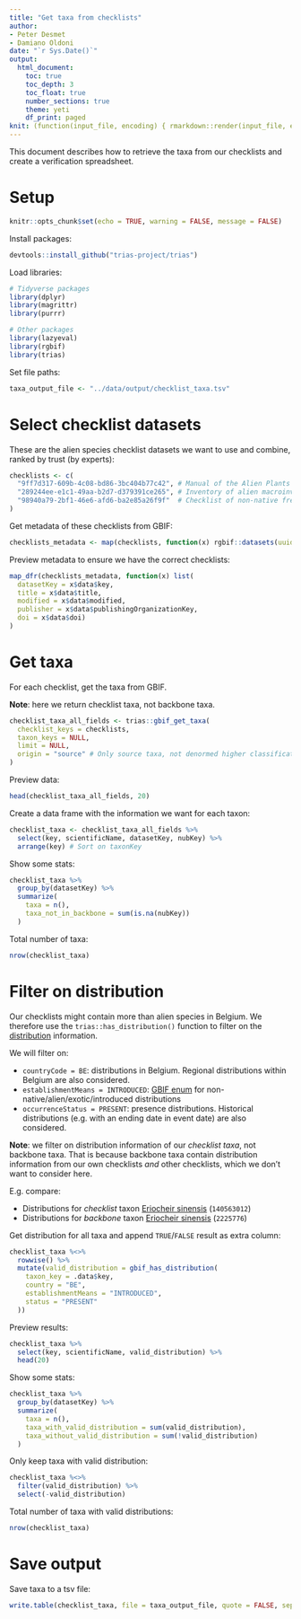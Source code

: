 ```yaml
---
title: "Get taxa from checklists"
author:
- Peter Desmet
- Damiano Oldoni
date: "`r Sys.Date()`"
output:
  html_document:
    toc: true
    toc_depth: 3
    toc_float: true
    number_sections: true
    theme: yeti
    df_print: paged
knit: (function(input_file, encoding) { rmarkdown::render(input_file, encoding = encoding, output_file = paste0("../docs/",sub(".Rmd", ".html", basename(input_file))))})
---
```


This document describes how to retrieve the taxa from our checklists and create a verification spreadsheet.

# Setup

```r
knitr::opts_chunk$set(echo = TRUE, warning = FALSE, message = FALSE)
```

Install packages:

```r
devtools::install_github("trias-project/trias")
```

Load libraries:

```r
# Tidyverse packages
library(dplyr)
library(magrittr)
library(purrr)

# Other packages
library(lazyeval)
library(rgbif)
library(trias)
```

Set file paths:

```r
taxa_output_file <- "../data/output/checklist_taxa.tsv"
```

# Select checklist datasets

These are the alien species checklist datasets we want to use and combine, ranked by trust (by experts):

```r
checklists <- c(
  "9ff7d317-609b-4c08-bd86-3bc404b77c42", # Manual of the Alien Plants of Belgium
  "289244ee-e1c1-49aa-b2d7-d379391ce265", # Inventory of alien macroinvertebrates in Flanders, Belgium
  "98940a79-2bf1-46e6-afd6-ba2e85a26f9f"  # Checklist of non-native freshwater fishes in Flanders, Belgium
)
```

Get metadata of these checklists from GBIF:

```r
checklists_metadata <- map(checklists, function(x) rgbif::datasets(uuid = x))
```

Preview metadata to ensure we have the correct checklists:

```r
map_dfr(checklists_metadata, function(x) list(
  datasetKey = x$data$key,
  title = x$data$title,
  modified = x$data$modified,
  publisher = x$data$publishingOrganizationKey,
  doi = x$data$doi)
)
```

# Get taxa

For each checklist, get the taxa from GBIF.

**Note**: here we return checklist taxa, not backbone taxa.

```r
checklist_taxa_all_fields <- trias::gbif_get_taxa(
  checklist_keys = checklists,
  taxon_keys = NULL,
  limit = NULL,
  origin = "source" # Only source taxa, not denormed higher classification taxa
)
```

Preview data:

```r
head(checklist_taxa_all_fields, 20)
```

Create a data frame with the information we want for each taxon:

```r
checklist_taxa <- checklist_taxa_all_fields %>%
  select(key, scientificName, datasetKey, nubKey) %>%
  arrange(key) # Sort on taxonKey
```

Show some stats:

```r
checklist_taxa %>%
  group_by(datasetKey) %>%
  summarize(
    taxa = n(),
    taxa_not_in_backbone = sum(is.na(nubKey))
  )
```

Total number of taxa:

```r
nrow(checklist_taxa)
```

# Filter on distribution

Our checklists might contain more than alien species in Belgium. We therefore use the `trias::has_distribution()` function to filter on the [distribution](http://rs.gbif.org/extension/gbif/1.0/distribution.xml) information.

We will filter on:

* `countryCode = BE`: distributions in Belgium. Regional distributions within Belgium are also considered.
* `establishmentMeans = INTRODUCED`: [GBIF enum](http://gbif.github.io/parsers/apidocs/org/gbif/api/vocabulary/EstablishmentMeans.html) for non-native/alien/exotic/introduced distributions
* `occurrenceStatus = PRESENT`: presence distributions. Historical distributions (e.g. with an ending date in event date) are also considered.

**Note**: we filter on distribution information of our _checklist taxa_, not backbone taxa. That is because backbone taxa contain distribution information from our own checklists _and_ other checklists, which we don't want to consider here.

E.g. compare:

* Distributions for _checklist_ taxon [Eriocheir sinensis](https://api.gbif.org/v1/species/140563012/distributions) (`140563012`)
* Distributions for _backbone_ taxon [Eriocheir sinensis](https://api.gbif.org/v1/species/2225776/distributions) (`2225776`)

Get distribution for all taxa and append `TRUE`/`FALSE` result as extra column:

```r
checklist_taxa %<>%
  rowwise() %>%
  mutate(valid_distribution = gbif_has_distribution(
    taxon_key = .data$key,
    country = "BE",
    establishmentMeans = "INTRODUCED",
    status = "PRESENT"
  ))
```

Preview results:

```r
checklist_taxa %>%
  select(key, scientificName, valid_distribution) %>%
  head(20)
```

Show some stats:

```r
checklist_taxa %>%
  group_by(datasetKey) %>%
  summarize(
    taxa = n(),
    taxa_with_valid_distribution = sum(valid_distribution),
    taxa_without_valid_distribution = sum(!valid_distribution)
  )
```

Only keep taxa with valid distribution:

```r
checklist_taxa %<>%
  filter(valid_distribution) %>%
  select(-valid_distribution)
```

Total number of taxa with valid distributions:

```r
nrow(checklist_taxa)
```

# Save output

Save taxa to a tsv file:

```r
write.table(checklist_taxa, file = taxa_output_file, quote = FALSE, sep = "\t", na = "",  row.names = FALSE)
```
